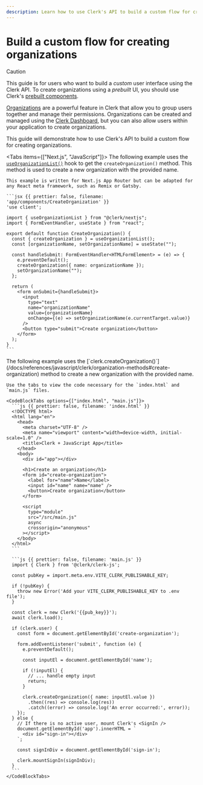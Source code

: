 ```yaml
---
description: Learn how to use Clerk's API to build a custom flow for creating organizations.
---
```


# Build a custom flow for creating organizations

> [!CAUTION]
> This guide is for users who want to build a _custom_ user interface using the Clerk API. To create organizations using a _prebuilt_ UI, you should use Clerk's [prebuilt components](/docs/components/overview).

[Organizations](/docs/organizations/overview) are a powerful feature in Clerk that allow you to group users together and manage their permissions. Organizations can be created and managed using the [Clerk Dashboard](https://dashboard.clerk.dev/), but you can also allow users within your application to create organizations.

This guide will demonstrate how to use Clerk's API to build a custom flow for creating organizations.

<Tabs items={["Next.js", "JavaScript"]}>
  <Tab>
    The following example uses the [`useOrganizationList()`](/docs/references/react/use-organization-list) hook to get the `createOrganization()` method. This method is used to create a new organization with the provided name.

    This example is written for Next.js App Router but can be adapted for any React meta framework, such as Remix or Gatsby.

    ```jsx {{ prettier: false, filename: 'app/components/CreateOrganization' }}
    'use client';

    import { useOrganizationList } from "@clerk/nextjs";
    import { FormEventHandler, useState } from "react";

    export default function CreateOrganization() {
      const { createOrganization } = useOrganizationList();
      const [organizationName, setOrganizationName] = useState("");

      const handleSubmit: FormEventHandler<HTMLFormElement> = (e) => {
        e.preventDefault();
        createOrganization({ name: organizationName });
        setOrganizationName("");
      };

      return (
        <form onSubmit={handleSubmit}>
          <input
            type="text"
            name="organizationName"
            value={organizationName}
            onChange={(e) => setOrganizationName(e.currentTarget.value)}
          />
          <button type="submit">Create organization</button>
        </form>
      );
    }
    ```
  </Tab>

  <Tab>
    The following example uses the [`clerk.createOrganization()`](/docs/references/javascript/clerk/organization-methods#create-organization) method to create a new organization with the provided name.

    Use the tabs to view the code necessary for the `index.html` and `main.js` files.

    <CodeBlockTabs options={["index.html", "main.js"]}>
      ```js {{ prettier: false, filename: 'index.html' }}
      <!DOCTYPE html>
      <html lang="en">
        <head>
          <meta charset="UTF-8" />
          <meta name="viewport" content="width=device-width, initial-scale=1.0" />
          <title>Clerk + JavaScript App</title>
        </head>
        <body>
          <div id="app"></div>

          <h1>Create an organization</h1>
          <form id="create-organization">
            <label for="name">Name</label>
            <input id="name" name="name" />
            <button>Create organization</button>
          </form>

          <script
            type="module"
            src="/src/main.js"
            async
            crossorigin="anonymous"
          ></script>
        </body>
      </html>
      ```

      ```js {{ prettier: false, filename: 'main.js' }}
      import { Clerk } from '@clerk/clerk-js';

      const pubKey = import.meta.env.VITE_CLERK_PUBLISHABLE_KEY;

      if (!pubKey) {
        throw new Error('Add your VITE_CLERK_PUBLISHABLE_KEY to .env file');
      }

      const clerk = new Clerk('{{pub_key}}');
      await clerk.load();

      if (clerk.user) {
        const form = document.getElementById('create-organization');

        form.addEventListener('submit', function (e) {
          e.preventDefault();

          const inputEl = document.getElementById('name');

          if (!inputEl) {
            // ... handle empty input
            return;
          }

          clerk.createOrganization({ name: inputEl.value })
            .then((res) => console.log(res))
            .catch((error) => console.log('An error occurred:', error));
        });
      } else {
        // If there is no active user, mount Clerk's <SignIn />
        document.getElementById('app').innerHTML = `
          <div id="sign-in"></div>
        `;

        const signInDiv = document.getElementById('sign-in');

        clerk.mountSignIn(signInDiv);
      }
      ```
    </CodeBlockTabs>
  </Tab>
</Tabs>
